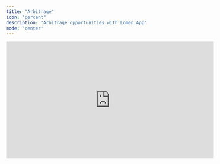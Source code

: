 ```yaml
---
title: "Arbitrage"
icon: "percent"
description: "Arbitrage opportunities with Lomen App"
mode: "center"
---
```


<iframe
  width="560"
  height="315"
  src="https://www.youtube.com/embed/JLuwzcpNeqY?si=JH8bkYrlxVfU2Szz"
  title="Lomen App Introduction"
  frameborder="0"
  allow="accelerometer; autoplay; clipboard-write; encrypted-media; gyroscope; picture-in-picture"
  allowfullscreen
></iframe>
